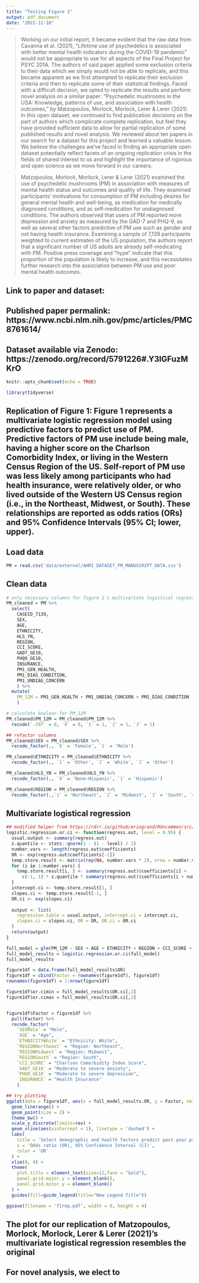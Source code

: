 ```yaml
---
title: "Testing Figure 1"
output: pdf_document
date: "2022-11-18"
---
```


> Working on our initial report, it became evident that the raw data from Cavanna et al. (2021), "Lifetime use of psychedelics is associated with better mental health indicators during the COVID-19 pandemic" would not be appropriate to use for all aspects of the Final Project for PSYC 201A. The authors of said paper applied some exclusion criteria to their data which we simply would not be able to replicate, and this became apparent as we first attempted to replicate their exclusion criteria and then to replicate some of their statistical findings. Faced with a difficult decision, we opted to replicate the results and perform novel analysis on a similar paper: "Psychedelic mushrooms in the USA: Knowledge, patterns of use, and association with health outcomes," by Matzopoulos, Morlock, Morlock, Lerer & Lerer (2021). In this open dataset, we continued to find publication decisions on the part of authors which complicate complete replication, but feel they have provided sufficient data to allow for partial replication of some published results and novel analysis. We reviewed about ten papers in our search for a dataset for this project and learned a valuable lesson. We believe the challenges we've faced in finding an appropriate open dataset potentially reflect facets of an ongoing replication crisis in the fields of shared interest to us and highlight the importance of rigorous and open science as we move forward in our careers.

> Matzopoulos, Morlock, Morlock, Lerer & Lerer (2021) examined the use of psychedelic mushrooms (PM) in association with measures of mental health status and outcomes and quality of life. They examined participants' motivations for consumption of PM including desires for general mental health and well-being, as medication for medically diagnosed conditions, and as self-medication for undiagnosed conditions. The authors observed that users of PM reported more depression and anxiety as measured by the GAD-7 and PHQ-9, as well as several other factors predictive of PM use such as gender and not having health insurance. Examining a sample of 7,139 participants weighted to current estimates of the US population, the authors report that a significant number of US adults are already self-medicating with PM. Positive press coverage and "hype" indicate that this proportion of the population is likely to increase, and this necessitates further research into the association between PM use and poor mental health outcomes. 

## Link to paper and dataset:
## Published paper permalink: https://www.ncbi.nlm.nih.gov/pmc/articles/PMC8761614/
## Dataset available via Zenodo: https://zenodo.org/record/5791226#.Y3lGFuzMKrO

```r
knitr::opts_chunk$set(echo = TRUE)
```

```r
library(tidyverse)
```

## Replication of Figure 1: Figure 1 represents a multivariate logistic regression model using predictive factors to predict use of PM. Predictive factors of PM use include being male, having a higher score on the Charlson Comorbidity Index, or living in the Western Census Region of the US. Self-report of PM use was less likely among participants who had health insurance, were relatively older, or who lived outside of the Western US Census region (i.e., in the Northeast, Midwest, or South). These relationships are reported as odds ratios (ORs) and 95% Confidence Intervals (95% CI; lower, upper). 

## Load data

```r
PM = read.csv('data/external/AHRI_DATASET_PM_MANUSCRIPT_DATA.csv')
```

## Clean data

```r
# only necessary columns for figure 1's multivariate logistical regression
PM_cleaned = PM %>%
  select(
    CASEID_7139, 
    SEX, 
    AGE, 
    ETHNICITY, 
    HLS_YN,
    REGION, 
    CCI_SCORE, 
    GAD7_GE10, 
    PHQ9_GE10, 
    INSURANCE, 
    PM1_GEN_HEALTH, 
    PM1_DIAG_CONDITION, 
    PM1_UNDIAG_CONCERN
    ) %>%
  mutate(
    PM_12M = PM1_GEN_HEALTH + PM1_UNDIAG_CONCERN + PM1_DIAG_CONDITION
    )

# calculate boolean for PM_12M
PM_cleaned$PM_12M = PM_cleaned$PM_12M %>%
  recode(`-297` = 0, `0` = 0, `1` = 1, `2` = 1, `3` = 1)

```

```r

## refactor columns
PM_cleaned$SEX = PM_cleaned$SEX %>%
  recode_factor(., `0` = 'Female', `1` = 'Male')

PM_cleaned$ETHNICITY = PM_cleaned$ETHNICITY %>%
  recode_factor(., `1` = 'Other', `2` = 'White', `3` = 'Other')

PM_cleaned$HLS_YN = PM_cleaned$HLS_YN %>%
  recode_factor(., `0` = 'None-Hispanic', `1` = 'Hispanic')

PM_cleaned$REGION = PM_cleaned$REGION %>%
  recode_factor(.,`1` = 'Northeast', `2` = 'Midwest', `3` = 'South', `4` = 'West')

```

## Multivariate logistical regression

```r
## modified helper from https://rdrr.io/github/eringrand/RUncommon/src/R/logistic.regression.or.ci.R
logistic.regression.or.ci <- function(regress.out, level = 0.95) {
  usual.output <- summary(regress.out)
  z.quantile <- stats::qnorm(1 - (1 - level) / 2)
  number.vars <- length(regress.out$coefficients)
  OR <- exp(regress.out$coefficients[-1])
  temp.store.result <- matrix(rep(NA, number.vars * 2), nrow = number.vars)
  for (i in 1:number.vars) {
    temp.store.result[i, ] <- summary(regress.out)$coefficients[i] +
      c(-1, 1) * z.quantile * summary(regress.out)$coefficients[i + number.vars]
  }
  intercept.ci <- temp.store.result[1, ]
  slopes.ci <- temp.store.result[-1, ]
  OR.ci <- exp(slopes.ci)
  
  output <- list(
    regression.table = usual.output, intercept.ci = intercept.ci,
    slopes.ci = slopes.ci, OR = OR, OR.ci = OR.ci
  )
  return(output)
}
```


```r
full_model = glm(PM_12M ~ SEX + AGE + ETHNICITY + REGION + CCI_SCORE + GAD7_GE10 + PHQ9_GE10 + INSURANCE, data = PM_cleaned, family = binomial)
full_model_results = logistic.regression.or.ci(full_model)
full_model_results
```

```r
figure1df = data.frame(full_model_results$OR)
figure1df = cbind(Factor = rownames(figure1df), figure1df)
rownames(figure1df) = 1:nrow(figure1df)

figure1df$or.cimin = full_model_results$OR.ci[,1]
figure1df$or.cimax = full_model_results$OR.ci[,2]


figure1df$Factor = figure1df %>%
  pull(Factor) %>%
  recode_factor(
    `SEXMale` = "Male",
    `AGE` = "Age",
    `ETHNICITYWhite` = "Ethnicity: White",
    `REGIONNortheast` = "Region: Northeast",
    `REGIONMidwest` = "Region: Midwest",
    `REGIONSouth` = "Region: South",
    `CCI_SCORE` = "Charlson Comorbidity Index Score",
    `GAD7_GE10` = "Moderate to severe anxiety",
    `PHQ9_GE10` = "Moderate to severe depression",
    `INSURANCE` = "Health Insurance"
    )
```


```r
## try plotting
ggplot(data = figure1df, aes(x = full_model_results.OR, y = Factor, xmin = or.cimin, xmax = or.cimax)) +
  geom_linerange() + 
  geom_point(size = 2) +
  theme_bw() +
  scale_y_discrete(limits=rev) + 
  geom_vline(aes(xintercept = 1), linetype = 'dashed') + 
  labs(
    title = 'Select demographic and health factors predict past year psychedelic mushroom use',
    x = 'Odds ratio (OR), 95% Confidence Interval (CI)',
    color = 'OR'
  ) +
  xlim(0, 4) + 
  theme(
    plot.title = element_text(size=12,face = "bold"),
    panel.grid.major.y = element_blank(),
    panel.grid.minor.y = element_blank()
  ) +
  guides(fill=guide_legend(title="New Legend Title"))

ggsave(filename = 'f1rep.pdf', width = 9, height = 4)
```

## The plot for our replication of Matzopoulos, Morlock, Morlock, Lerer & Lerer (2021)'s multivariate logistical regression resembles the original


## For novel analysis, we elect to 
